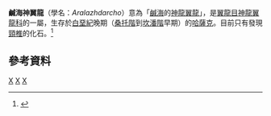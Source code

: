 {{Automatic taxobox
| taxon = Aralazhdarcho
| fossil_range = [[白堊紀|白堊紀]]晚期
| image = 
| image_caption = 
| authority = Averianov, 2007
| subdivision_ranks = [[種|種]]
| subdivision =
*'''鹹海神翼龍 ''A. bostobensis''''' <small>Averianov, 2007 ([[模式種|模式種]])</small>
}}

'''鹹海神翼龍'''（學名：''Aralazhdarcho''）意為「[[鹹海|鹹海]]的[[神龍翼龍|神龍翼龍]]」，是[[翼龍目|翼龍目]][[神龍翼龍科|神龍翼龍科]]的一屬，生存於[[白堊紀|白堊紀]]晚期（[[桑托階|桑托階]]到[[坎潘階|坎潘階]]早期）的[[哈薩克|哈薩克]]。目前只有發現[[頸椎|頸椎]]的化石。<ref name=AOA07>{{cite journal |last=Averianov |first=A.O. |year=2007 |title=New records of azhdarchids (Pterosauria, Azhdarchidae) from the late Cretaceous of Russia, Kazakhstan, and Central Asia |journal=Paleontological Journal |volume=41 |issue=2 |pages=189–197 |doi=10.1134/S0031030107020098}}</ref>

== 參考資料 ==
{{reflist}}
{{翼龍目|Az.}}
{{Taxonbar}}

[[Category:2007年描述的分类群|X]]
[[Category:白堊紀翼龍類|X]]
[[Category:神龍翼龍超科|X]]